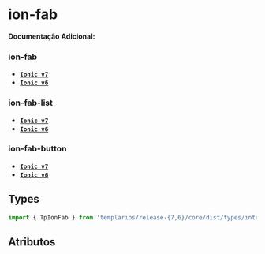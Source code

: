 
<Meta of={fabStories} />

# ion-fab

**Documentação Adicional:**

### ion-fab

- **[`Ionic v7`](https://ionicframework.com/docs/api/fab)**
- **[`Ionic v6`](https://ionicframework.com/docs/v6/api/fab)**

### ion-fab-list

- **[`Ionic v7`](https://ionicframework.com/docs/api/fab-list)**
- **[`Ionic v6`](https://ionicframework.com/docs/v6/api/fab-list)**

### ion-fab-button

- **[`Ionic v7`](https://ionicframework.com/docs/api/fab-button)**
- **[`Ionic v6`](https://ionicframework.com/docs/v6/api/fab-button)**

## Types

```ts
import { TpIonFab } from 'templarios/release-{7,6}/core/dist/types/interfaces';
```

## Atributos

<Canvas of={fabStories.Default} />
<Controls of={fabStories.Default} />
